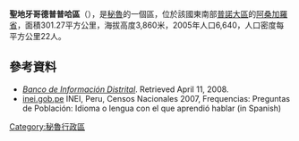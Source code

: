 '''聖地牙哥德普普哈區'''（{{lang-es|Distrito de Santiago de Pupuja}}），是[[秘魯|秘魯]]的一個區，位於該國東南部[[普諾大區|普諾大區]]的[[阿桑加羅省|阿桑加羅省]]，面積301.27平方公里，海拔高度3,860米，2005年人口6,640，人口密度每平方公里22人。

==參考資料==
*''[https://web.archive.org/web/20080423164200/http://desa.inei.gob.pe/mapas/bid/ Banco de Información Distrital]''. Retrieved April 11, 2008.
*[https://web.archive.org/web/20130127005551/http://iinei.inei.gob.pe/iinei/RedatamCpv2007.asp?id=ResultadosCensales%3Fori%3DC inei.gob.pe] INEI, Peru, Censos Nacionales 2007, Frequencias: Preguntas de Población: Idioma o lengua con el que aprendió hablar (in Spanish)

{{coord|15|03|20|S|70|16|41|W|source:kolossus-eswiki|display=title}}

{{Peru-geo-stub}}
[[Category:秘魯行政區|Category:秘魯行政區]]